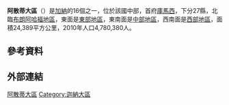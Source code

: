 {{NoteTA
|G1=Country
}}
{{distinguish|阿散蒂王国}}
{{Infobox settlement
| name = 阿散蒂大區
| type = {{le|大區 (迦納)|Regions of Ghana|大區}}
| image_skyline = Sawah rice cultivation in inland valleys in Ashanti region, Ghana - panoramio (14).jpg
| image_alt = 
| image_caption = 
| image_map = File:Ashanti in Ghana 2018.svg
| mapsize = 250px
| map_caption = 阿散蒂大區位於迦納的位置
| image_map1 = 
| map_caption1 = 
| image_flag = Flag_of_Ashanti.svg
| flag_size = 120px
| flag_link = 
| subdivision_type = 國家
| subdivision_name = [[加纳|加纳]]
| leader_title = 大區首長
| leader_name = Simon Osei-Mensah<ref>{{cite web|url=http://ghana.gov.gh/index.php/governance/regional-ministers|title=Regional Ministers - Government of Ghana|website=ghana.gov.gh|access-date=2017-07-04|archive-url=https://web.archive.org/web/20170704052607/http://ghana.gov.gh/index.php/governance/regional-ministers|archive-date=2017-07-04|url-status=dead}}</ref>
| leader_title1 = {{le|阿散蒂土王|Asantehene|土王}}
| leader_name1 = [[奥通富沃·纳纳·奥塞·图图二世|奥通富沃·纳纳·奥塞·图图二世]]
| seat_type = 首府
| seat = [[库马西|库马西]]
| area_total_km2 = 24,389
| area_footnotes = <ref>{{cite web|url=http://ghanadistricts.com/region/?r=2&sa=8 |title=Ashanti Region |access-date=2010-10-13 |publisher=Ghanadistricts.com |url-status=dead |archive-url=https://web.archive.org/web/20100828113312/http://www.ghanadistricts.com/region/?r=2&sa=8 |archive-date=2010-08-28 }}</ref>
| area_rank = [[迦納大區面積列表|第3名]]
| population_total = 4780380
| population_footnotes = <ref name="Ashanti Region Population">{{cite web|url=http://ghanadistricts.com/region/?r=2&sa=12 |title=Ashanti Region |access-date=2010-10-13 |publisher=Ghanadistricts.com |url-status=dead |archive-url=https://web.archive.org/web/20100828113236/http://www.ghanadistricts.com/region/?r=2&sa=12 |archive-date=2010-08-28 }}</ref>
| population_as_of = 2010年普查
| population_rank = [[迦納大區人口列表|第1名]]
| population_density_km2 = auto
| demographics_type1 = [[购买力平价|购买力平价]]
| demographics1_footnotes = 
| demographics1_title1 = 年
| demographics1_info1 = 2013
| demographics1_title2 = 人均
| demographics1_info2 = $5,150
| demographics_type2 = [[国内生产总值|国内生产总值]]
| demographics2_title1 = 年
| demographics2_info1 = 2013
| demographics2_title2 = 人均
| demographics2_info2 = $2,500
| blank_name_sec2 = [[人类发展指数|人类发展指数]] {{nobold|(2017)}}
| blank_info_sec2 = {{increase}} 0.602<ref name="GlobalDataLab">{{Cite web|url=https://hdi.globaldatalab.org/areadata/shdi/|title=Sub-national HDI - Area Database - Global Data Lab|website=hdi.globaldatalab.org|language=en|access-date=2018-09-13}}</ref><br/>{{color|#FFA500|中}} · [[加纳各地区人类发展指数列表|列表]]
| parts_type = 縣份
| parts_style = para
| p1 = 27個縣份
| iso_code = [[ISO_3166-2:GH|GH-AH]]
| timezone = [[格林尼治標準時間|GMT]]
| area_code = [[迦納電話號碼|032]]
}}

'''阿散蒂大區'''（{{lang-en|Ashanti Region}}）是[[加納|加納]]的16個{{le|大區 (迦納)|Regions of Ghana|大區}}之一，位於該國中部，首府[[庫馬西|庫馬西]]，下分27縣，北臨[[布朗阿哈福地區|布朗阿哈福地區]]，東面是[[東部地區_(加納)|東部地區]]，東南面是[[中部地區_(加納)|中部地區]]，西南面是[[西部地區_(加納)|西部地區]]，面積24,389平方公里，2010年人口4,780,380人{{R|Ashanti Region Population}}。

==參考資料==
{{reflist}}

==外部連結==

{{coord|6|45|N|1|30|W|region:GH_type:adm1st|display=title}}

{{阿散蒂地區行政區劃}}
{{Ghana}}
{{Authority control}}

{{DEFAULTSORT:Ashanti Region}}
[[Category:阿散蒂大區|]]
[[Category:迦納大區|Category:迦納大區]]

{{Ghana-geo-stub}}
